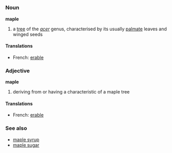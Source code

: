 {{wikipedia}}
=={{en}}==
===Noun===
'''maple'''
#a [[tree]] of the ''[[acer]]'' genus, characterised by its usually [[palmate]] leaves and winged seeds

====Translations====
*French: [[erable]]


===Adjective===
'''maple'''
#deriving from or having a characteristic of a maple tree

====Translations====
*French: [[erable]]

===See also===
*[[maple syrup]]
*[[maple sugar]]